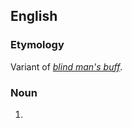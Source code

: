 ==English==

===Etymology===
Variant of ''[[blind man's buff]]''.

===Noun===
{{en-noun|-|head=[[blind]] [[man]][['s|’s]] [[bluff]]}}

# {{context|chiefly|US|games}} {{alternative form of|blind man's buff}}